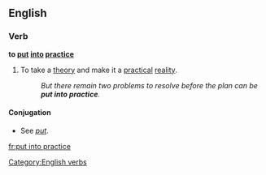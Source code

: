 ==English==

===Verb===
'''to [[put]] [[into]] [[practice]]'''

# {{transitive|idiom}} To take a [[theory]] and make it a [[practical]] [[reality]].
#:''But there remain two problems to resolve before the plan can be '''put into practice'''.''

====Conjugation====
*See ''[[put#Verb|put]]''.

[[Category:English verbs]]

[[fr:put into practice]]